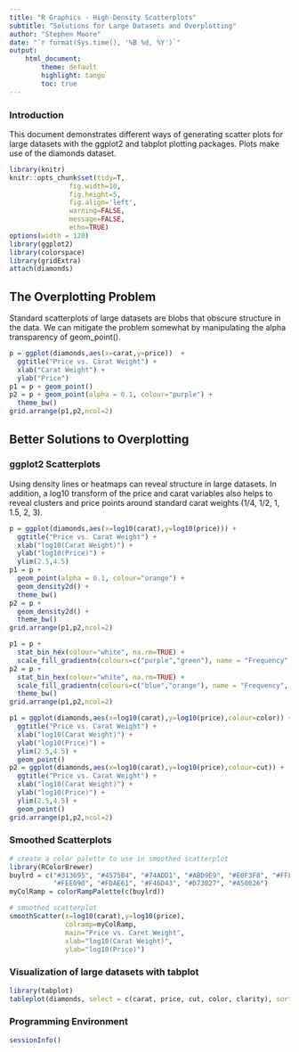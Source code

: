 ```yaml
---
title: "R Graphics - High-Density Scatterplots"
subtitle: "Solutions for Large Datasets and Overplotting"
author: "Stephen Moore"
date: "`r format(Sys.time(), '%B %d, %Y')`"
output: 
    html_document:
        theme: default
        highlight: tango
        toc: true        
---
```


### Introduction

This document demonstrates different ways of generating scatter plots for large datasets with the ggplot2 and tabplot plotting packages.  Plots make use of the diamonds dataset.

```r
library(knitr)
knitr::opts_chunk$set(tidy=T, 
               fig.width=10,
               fig.height=5,
               fig.align='left',
               warning=FALSE,
               message=FALSE,
               echo=TRUE)
options(width = 120)
library(ggplot2)
library(colorspace)
library(gridExtra)
attach(diamonds)
```

## The Overplotting Problem

Standard scatterplots of large datasets are blobs that obscure structure in the data. We can mitigate the problem somewhat by manipulating the alpha transparency of geom_point().

```r
p = ggplot(diamonds,aes(x=carat,y=price))  +
  ggtitle("Price vs. Carat Weight") +
  xlab("Carat Weight") +
  ylab("Price")
p1 = p + geom_point()
p2 = p + geom_point(alpha = 0.1, colour="purple") +
  theme_bw()
grid.arrange(p1,p2,ncol=2)
```

## Better Solutions to Overplotting

### ggplot2 Scatterplots

Using density lines or heatmaps can reveal structure in large datasets.  In addition, a log10 transform of the price and carat variables also helps to reveal clusters and price points around standard carat weights (1/4, 1/2, 1, 1.5, 2, 3).

```r
p = ggplot(diamonds,aes(x=log10(carat),y=log10(price))) +
  ggtitle("Price vs. Carat Weight") +
  xlab("log10(Carat Weight)") +
  ylab("log10(Price)") +
  ylim(2.5,4.5)
p1 = p + 
  geom_point(alpha = 0.1, colour="orange") + 
  geom_density2d() + 
  theme_bw()
p2 = p +
  geom_density2d() + 
  theme_bw()
grid.arrange(p1,p2,ncol=2)

p1 = p +
  stat_bin_hex(colour="white", na.rm=TRUE) +
  scale_fill_gradientn(colours=c("purple","green"), name = "Frequency", na.value=NA)
p2 = p +
  stat_bin_hex(colour="white", na.rm=TRUE) +
  scale_fill_gradientn(colours=c("blue","orange"), name = "Frequency", na.value=NA) + 
  theme_bw()
grid.arrange(p1,p2,ncol=2)

p1 = ggplot(diamonds,aes(x=log10(carat),y=log10(price),colour=color)) +
  ggtitle("Price vs. Carat Weight") +
  xlab("log10(Carat Weight)") +
  ylab("log10(Price)") +
  ylim(2.5,4.5) + 
  geom_point()
p2 = ggplot(diamonds,aes(x=log10(carat),y=log10(price),colour=cut)) +
  ggtitle("Price vs. Carat Weight") +
  xlab("log10(Carat Weight)") +
  ylab("log10(Price)") +
  ylim(2.5,4.5) + 
  geom_point()
grid.arrange(p1,p2,ncol=2)
```

### Smoothed Scatterplots

```r

# create a color palette to use in smoothed scatterplot
library(RColorBrewer)
buylrd = c("#313695", "#4575B4", "#74ADD1", "#ABD9E9", "#E0F3F8", "#FFFFBF",
           "#FEE090", "#FDAE61", "#F46D43", "#D73027", "#A50026") 
myColRamp = colorRampPalette(c(buylrd))

# smoothed scatterplot
smoothScatter(x=log10(carat),y=log10(price),
              colramp=myColRamp,
              main="Price vs. Caret Weight",
              xlab="log10(Carat Weight)",
              ylab="log10(Price)")
```

### Visualization of large datasets with tabplot

```r
library(tabplot)
tableplot(diamonds, select = c(carat, price, cut, color, clarity), sortCol = 1)
```

### Programming Environment

```r
sessionInfo()
```


